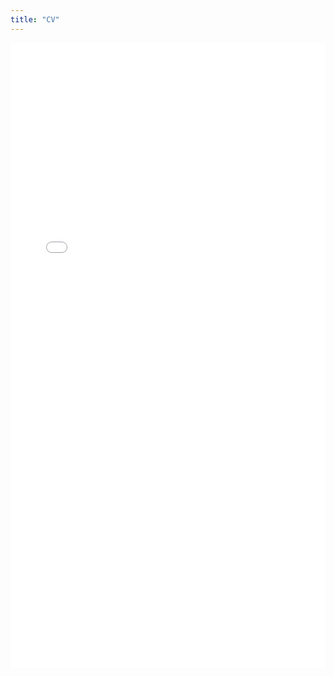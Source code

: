 ```yaml
---
title: "CV"
---
```


<link rel="stylesheet" href="styles.css" type="text/css">

<object data="pdfs/Holliday_CV.pdf" type="application/pdf" width="100%" height="1000">
<embed src="pdfs/Holliday_CV.pdf" type="application/pdf" width="100%" height="1000"/>
</object>
